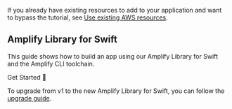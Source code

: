 If you already have existing resources to add to your application and want to bypass the tutorial, see [Use existing AWS resources](/lib/project-setup/use-existing-resources).

## Amplify Library for Swift

This guide shows how to build an app using our Amplify Library for Swift and the Amplify CLI toolchain. 

<InternalLinkButton href="/lib/project-setup/prereq">
  <span slot="text">Get Started 🚀</span>
</InternalLinkButton>

<Callout>

To upgrade from v1 to the new Amplify Library for Swift, you can follow the [upgrade guide](/lib/project-setup/upgrade-guide).

</Callout>